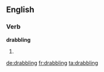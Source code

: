 
==English==

===Verb===
'''drabbling'''

# {{present participle of|drabble}}

[[de:drabbling]]
[[fr:drabbling]]
[[ta:drabbling]]